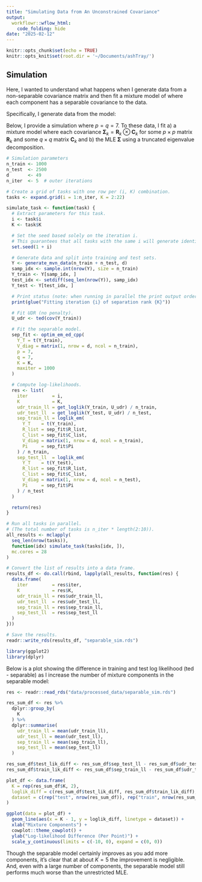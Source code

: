 ```yaml
---
title: "Simulating Data from An Unconstrained Covariance"
output:
  workflowr::wflow_html:
    code_folding: hide
date: "2025-02-12"
---
```


```r
knitr::opts_chunk$set(echo = TRUE)
knitr::opts_knit$set(root.dir = '~/Documents/ashTray/')
```

## Simulation

Here, I wanted to understand what happens when I generate data from a non-separable covariance matrix and then fit a mixture model of where each component has a separable covariance to the data.

Specifically, I generate data from the model:

\begin{align*}
    \textrm{vec}(\boldsymbol{Y}_{i}) &\sim \mathcal{N}_{pq} (\boldsymbol{\theta}_{i}, \boldsymbol{I}_{pq}) \quad \textrm{independently for $i = 1, \dots, n$} \\
     \boldsymbol{\theta}_{1}, \dots, \boldsymbol{\theta}_{n} &\overset{\text{iid}} {\sim} \mathcal{N}_{pq}(\boldsymbol{0}, \boldsymbol{\Sigma}) \\
\boldsymbol{\Sigma} & \sim IW(\boldsymbol{I}_{pq}, pq + 2).
\end{align*}

Below, I provide a simulation where $p = q = 7$. To these data, I fit a) a mixture model where each covariance $\boldsymbol{\Sigma}_{k} = \boldsymbol{R}_{k} \otimes \boldsymbol{C}_{k}$ for some $p \times p$ matrix $\boldsymbol{R}_{k}$ and some $q \times q$ matrix $\boldsymbol{C}_{k}$ and b) the MLE $\boldsymbol{\Sigma}$ using a truncated eigenvalue decomposition.

```r
# Simulation parameters
n_train <- 1000
n_test  <- 2500
d       <- 49
n_iter  <- 5  # outer iterations

# Create a grid of tasks with one row per (i, K) combination.
tasks <- expand.grid(i = 1:n_iter, K = 2:22)

simulate_task <- function(task) {
  # Extract parameters for this task.
  i <- task$i
  K <- task$K

  # Set the seed based solely on the iteration i.
  # This guarantees that all tasks with the same i will generate identical data.
  set.seed(1 + i)

  # Generate data and split into training and test sets.
  Y <- generate_mvn_data(n_train + n_test, d)
  samp_idx <- sample.int(nrow(Y), size = n_train)
  Y_train <- Y[samp_idx, ]
  test_idx <- setdiff(seq_len(nrow(Y)), samp_idx)
  Y_test <- Y[test_idx, ]

  # Print status (note: when running in parallel the print output order may be non‐deterministic).
  print(glue("Fitting iteration {i} of separation rank {K}"))

  # Fit UDR (no penalty).
  U_udr <- ted(cov(Y_train))

  # Fit the separable model.
  sep_fit <- optim_em_ed_cpp(
    Y_T = t(Y_train),
    V_diag = matrix(1, nrow = d, ncol = n_train),
    p = 7,
    q = 7,
    K = K,
    maxiter = 1000
  )

  # Compute log-likelihoods.
  res <- list(
    iter         = i,
    K            = K,
    udr_train_ll = get_loglik(Y_train, U_udr) / n_train,
    udr_test_ll  = get_loglik(Y_test, U_udr) / n_test,
    sep_train_ll = loglik_em(
      Y_T    = t(Y_train),
      R_list = sep_fit$R_list,
      C_list = sep_fit$C_list,
      V_diag = matrix(1, nrow = d, ncol = n_train),
      Pi     = sep_fit$Pi
    ) / n_train,
    sep_test_ll  = loglik_em(
      Y_T    = t(Y_test),
      R_list = sep_fit$R_list,
      C_list = sep_fit$C_list,
      V_diag = matrix(1, nrow = d, ncol = n_test),
      Pi     = sep_fit$Pi
    ) / n_test
  )

  return(res)
}

# Run all tasks in parallel.
# (The total number of tasks is n_iter * length(2:10)).
all_results <- mclapply(
  seq_len(nrow(tasks)),
  function(idx) simulate_task(tasks[idx, ]),
  mc.cores = 28
)

# Convert the list of results into a data frame.
results_df <- do.call(rbind, lapply(all_results, function(res) {
  data.frame(
    iter         = res$iter,
    K            = res$K,
    udr_train_ll = res$udr_train_ll,
    udr_test_ll  = res$udr_test_ll,
    sep_train_ll = res$sep_train_ll,
    sep_test_ll  = res$sep_test_ll
  )
}))

# Save the results.
readr::write_rds(results_df, "separable_sim.rds")
```

```r
library(ggplot2)
library(dplyr)
```

Below is a plot showing the difference in training and test log likelihood (ted - separable) as I increase the number of mixture components in the separable model:

```r
res <- readr::read_rds("data/processed_data/separable_sim.rds")

res_sum_df <- res %>%
  dplyr::group_by(
    K
  ) %>%
  dplyr::summarise(
    udr_train_ll = mean(udr_train_ll),
    udr_test_ll = mean(udr_test_ll),
    sep_train_ll = mean(sep_train_ll),
    sep_test_ll = mean(sep_test_ll)
  )

res_sum_df$test_lik_diff <- res_sum_df$sep_test_ll - res_sum_df$udr_test_ll
res_sum_df$train_lik_diff <- res_sum_df$sep_train_ll - res_sum_df$udr_train_ll

plot_df <- data.frame(
  K = rep(res_sum_df$K, 2),
  loglik_diff = c(res_sum_df$test_lik_diff, res_sum_df$train_lik_diff),
  dataset = c(rep("test", nrow(res_sum_df)), rep("train", nrow(res_sum_df)))
)

ggplot(data = plot_df) +
  geom_line(aes(x = K - 1, y = loglik_diff, linetype = dataset)) +
  xlab("Mixture Components") +
  cowplot::theme_cowplot() +
  ylab("Log-likelihood Difference (Per Point)") +
  scale_y_continuous(limits = c(-10, 0), expand = c(0, 0))
```

Though the separable model certainly improves as you add more components, it's clear that at about $K = 5$ the improvement is negligible. And, even with a large number of components, the separable model still performs much worse than the unrestricted MLE.